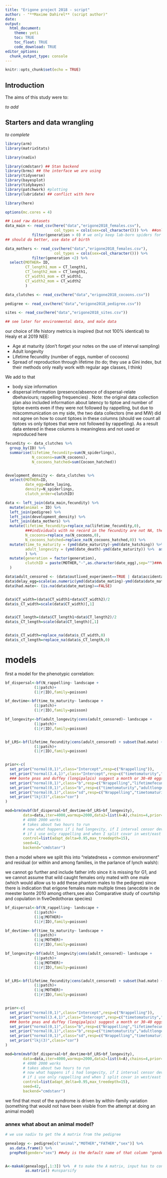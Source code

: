 ```yaml
---
title: "Erigone project 2018 - script"
author: - "**Maxime Dahirel** (script author)"
date:
output: 
  html_document:
    theme: yeti
    toc: TRUE
    toc_float: TRUE
    code_download: TRUE
editor_options: 
  chunk_output_type: console
---
```


```r
knitr::opts_chunk$set(echo = TRUE)
```



## **Introduction**

The aims of this study were to:

*to add*

## **Starters and data wrangling**

*to complete*

```r
library(arm)
library(matrixStats)

library(nadiv)

library(cmdstanr) ## Stan backend
library(brms) ## the interface we are using
library(tidyverse)
library(bayesplot)
library(tidybayes)
library(patchwork) #plotting
library(lubridate) ## conflict with here

library(here)

options(mc.cores = 4)
```


```r
## Load raw datasets
data_main <- read_csv(here("data","erigone2018_females.csv"),
                      col_types = cols(sex=col_character())) %>%  ##only females "F", if not given, will parse as logical
            filter(generation > 0) # we only keep lab-born spiders for this analysis
## should do better, use date of birth

data_mothers <- read_csv(here("data","erigone2018_females.csv"),
                      col_types = cols(sex=col_character())) %>%
            filter(generation <2) %>% 
  select(MOTHER= ID,
         CT_length1_mom = CT_length1,
         CT_length2_mom = CT_length1,
         CT_width1_mom = CT_width1,
         CT_width2_mom = CT_width2
         )

data_clutches <- read_csv(here("data","erigone2018_cocoons.csv"))

pedigree <- read_csv(here("data","erigone2018_pedigree.csv"))

sites <- read_csv(here("data","erigone2018_sites.csv"))

## see later for environmental data, and male data
```

our choice of life history metrics is inspired (but not 100% identical) to Healy et al 2019 NEE:

- Age at maturity (don't forget your notes on the use of interval sampling)
- Adult longevity
- Lifetime fecundity (number of eggs, number of cocoons)
- Spread of reproduction through lifetime (to do; they use a Gini index, but their methods only really work with regular age classes, I think)

We add to that

- body size information
- dispersal information (presence/absence of dispersal-relate dbehaviours; rappelling frequencies) . Note: the original data collection plan also included information about latency to tiptoe and number of tiptoe events even if they were not followed by rappelling, but due to miscommunication on my side, the two data collectors (me and MW) did not agree on how to count tiptoes in these columns (should we count all tiptoes vs only tiptoes that were not followed by rappelling). As a result data entered in these columns is meaningless and not used or reproduced here

```r
fecundity <- data_clutches %>% 
  group_by(ID) %>% 
  summarise(lifetime_fecundity=sum(N_spiderlings),
            N_cocoons=sum(N_cocoons),
            N_cocoons_hatched=sum(Cocoon_hatched))


development_density <- data_clutches %>% 
  select(MOTHER=ID,
         date_egg=date_laying,
         density=N_spiderlings,
         clutch_order=clutchID)

data <- left_join(data_main,fecundity) %>%
  mutate(animal = ID) %>% 
  left_join(pedigree) %>% 
  left_join(development_density) %>% 
  left_join(data_mothers) %>% 
  mutate(lifetime_fecundity=replace_na(lifetime_fecundity,0), 
         ###individuals with no record in the fecundity are not NA, they failed to reproduce
         N_cocoons=replace_na(N_cocoons,0),
         N_cocoons_hatched=replace_na(N_cocoons_hatched,0)) %>% 
  mutate(time_to_maturity = (ymd(date_maturity)-ymd(date_hatching)) %>%  as.numeric(),
         adult_longevity = (ymd(date_death)-ymd(date_maturity)) %>%  as.numeric()
         ) %>% 
  mutate(generation = factor(generation),
         clutchID = paste(MOTHER,"-",as.character(date_egg),sep="")###wild are assumed to not be direct siblings, all count as their own clutch
  )
```

```r
data$adult_censored <- (data$outlived_experiment==TRUE | data$accidental_death==TRUE)
data$delay_egg=scale(as.numeric(ymd(data$date_mating)-ymd(data$date_maturity)))[,1]
data$had.mate<- (is.na(data$date_mating)==FALSE)


data$CT_width=(data$CT_width1+data$CT_width2)/2
data$s_CT_width=scale(data$CT_width)[,1]


data$CT_length=(data$CT_length1+data$CT_length2)/2
data$s_CT_length=scale(data$CT_length)[,1]


data$s_CT_width=replace_na(data$s_CT_width,0)
data$s_cT_length=replace_na(data$s_CT_length,0)
```

# models

first a model for the phenotypic correlation:

```r

bf_dispersal<-bf(N_rappelling~ landscape + 
             (1|patch)+
             (1|r|ID),family=poisson)

bf_devtime<-bf(time_to_maturity~ landscape + 
             (1|patch)+
             (1|r|ID),family=poisson)

bf_longevity<-bf(adult_longevity|cens(adult_censored)~ landscape + 
             (1|patch)+
             (1|r|ID),family=poisson)


bf_LRS<-bf(lifetime_fecundity|cens(adult_censored) + subset(had.mate) ~ landscape + delay_egg + 
             (1|patch)+
             (1|r|ID),family=poisson)


prior<-c(
  set_prior("normal(0,1)",class="Intercept",resp=c("Nrappelling")),
  set_prior("normal(3.4,1)",class="Intercept",resp=c("timetomaturity","lifetimefecundity","adultlongevity")),
  ### bonte pnas and duffey (longipalpis) suggest a month or 30-40 eggs (exp(3.4)) is a good ballpark prior
  set_prior("normal(0,1)",class="b",resp=c("Nrappelling","lifetimefecundity")),
  set_prior("normal(0,1)",class="b",resp=c("timetomaturity","adultlongevity")),
  set_prior("normal(0,1)",class="sd",resp=c("Nrappelling","timetomaturity","lifetimefecundity","adultlongevity")),
  set_prior("lkj(3)",class="cor")
)

mod=brm(mvbf(bf_dispersal+bf_devtime+bf_LRS+bf_longevity),
        data=data,iter=4000,warmup=2000,data2=list(A=A),chains=4,prior=prior, ##4000/2000 works, but a few are below the 400bulk/400tail minimum threshold in Vehtari
        # 4000 2000 works
        # takes about two hours to run
        # now what happens if i had longevity, if I interval censor devtime
        # if i use only rappelling and when I split covar in west/east
        control=list(adapt_delta=0.95,max_treedepth=15),
        seed=42,
        backend="cmdstanr")
```

then a model where we split this into "relatedness + common environment" and residual (or within and among families, in the parlance of lynch walsh):

we cannot go further and include father info since it is missing for G1, and we cannot assume that wild caught females only mated with one male (which would allow us to add these phantom males to the pedigree) since there is indication that erigone females mate multiple times (anecdote in de meester bonte 2010 among others,see also Comparative  study  of  courtship  and  copulation  in  fiveOedothorax species)

```r

bf_dispersal<-bf(N_rappelling~ landscape + 
             (1|patch)+
             (1|q|MOTHER)+
             (1|r|ID),family=poisson)

bf_devtime<-bf(time_to_maturity~ landscape + 
             (1|patch)+
             (1|q|MOTHER)+
             (1|r|ID),family=poisson)

bf_longevity<-bf(adult_longevity|cens(adult_censored)~ landscape + 
             (1|patch)+
             (1|q|MOTHER)+
             (1|r|ID),family=poisson)


bf_LRS<-bf(lifetime_fecundity|cens(adult_censored) + subset(had.mate) ~ landscape + delay_egg + 
             (1|patch)+
             (1|q|MOTHER)+
             (1|r|ID),family=poisson)


prior<-c(
  set_prior("normal(0,1)",class="Intercept",resp=c("Nrappelling")),
  set_prior("normal(3.4,1)",class="Intercept",resp=c("timetomaturity","lifetimefecundity","adultlongevity")),
  ### bonte pnas and duffey (longipalpis) suggest a month or 30-40 eggs (exp(3.4)) is a good ballpark prior
  set_prior("normal(0,1)",class="b",resp=c("Nrappelling","lifetimefecundity")),
  set_prior("normal(0,1)",class="b",resp=c("timetomaturity","adultlongevity")),
  set_prior("normal(0,1)",class="sd",resp=c("Nrappelling","timetomaturity","lifetimefecundity","adultlongevity")),
  set_prior("lkj(3)",class="cor")
)

mod=brm(mvbf(bf_dispersal+bf_devtime+bf_LRS+bf_longevity),
        data=data,iter=4000,warmup=2000,data2=list(A=A),chains=4,prior=prior, ##4000/2000 works, but a few are below the 400bulk/400tail minimum threshold in Vehtari
        # 4000 2000 works
        # takes about two hours to run
        # now what happens if i had longevity, if I interval censor devtime
        # if i use only rappelling and when I split covar in west/east
        control=list(adapt_delta=0.95,max_treedepth=15),
        seed=42,
        backend="cmdstanr")
```

we find that most of the syndrome is driven by within-family variation (something that would not have been visible from the attempt at doing an animal model)



















### annex what about an animal model?


```r
# we use nadiv to get the A matrix from the pedigree

genealogy <- pedigree[c("animal","MOTHER","FATHER","sex")] %>% 
  as.data.frame() %>% 
  prepPed(gender="sex") ##why is the default name of that column "gender" in that package FFS? changed to "sex"


A<-makeA(genealogy[,1:3]) %>%  # to make the A matrix, input has to contain only ID, Dam, Sire in that order
         as.matrix() #unsparsify
```





